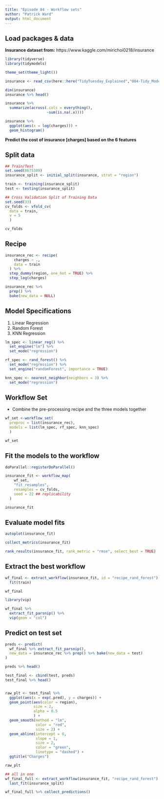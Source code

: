 ```yaml
---
title: "Episode 84 - Workflow sets"
author: "Patrick Ward"
output: html_document
---
```


## Load packages & data

**Insurance dataset from:** https://www.kaggle.com/mirichoi0218/insurance

```r

library(tidyverse)
library(tidymodels)

theme_set(theme_light())

insurance <- read_csv(here::here("TidyTuesday_Explained","084-Tidy_Models_8","insurance.csv"))

dim(insurance)
insurance %>% head()

insurance %>%
  summarize(across(.cols = everything(),
                   ~sum(is.na(.x))))

insurance %>%
  ggplot(aes(x = log(charges))) +
  geom_histogram()

```


**Predict the cost of insurance [charges] based on the 6 features**


## Split data

```r

## Train/Test
set.seed(8675309)
insurance_split <- initial_split(insurance, strat = "region")

train <- training(insurance_split)
test <- testing(insurance_split)

## Cross Validation Split of Training Data
set.seed(33)
cv_folds <- vfold_cv(
  data = train, 
  v = 5
  ) 

cv_folds

```


## Recipe

```r

insurance_rec <- recipe(
    charges ~ .,
    data = train
  ) %>%
  step_dummy(region, one_hot = TRUE) %>%
  step_log(charges)

insurance_rec %>%
  prep() %>%
  bake(new_data = NULL)

```


## Model Specifications

1) Linear Regression
2) Random Forest
3) KNN Regression


```r

lm_spec <- linear_reg() %>% 
  set_engine("lm") %>%
  set_mode("regression")

rf_spec <- rand_forest() %>%
  set_mode("regression") %>%
  set_engine("randomForest", importance = TRUE)

knn_spec <- nearest_neighbor(neighbors = 3) %>%
  set_mode("regression")

```


## Workflow Set

* Combine the pre-processing recipe and the three models together

```r
 
wf_set <-workflow_set(
  preproc = list(insurance_rec),
  models = list(lm_spec, rf_spec, knn_spec)
  )

wf_set

```


## Fit the models to the workflow

```r

doParallel::registerDoParallel()

insurance_fit <- workflow_map(
    wf_set,
    "fit_resamples",
    resamples = cv_folds,
    seed = 22 ## replicability
  )

insurance_fit

```


## Evaluate model fits

```r
autoplot(insurance_fit)

collect_metrics(insurance_fit)

rank_results(insurance_fit, rank_metric = "rmse", select_best = TRUE)
```


## Extract the best workflow

```r

wf_final <- extract_workflow(insurance_fit, id = "recipe_rand_forest") %>%
  fit(train)

wf_final

library(vip)

wf_final %>%
  extract_fit_parsnip() %>%
  vip(geom = "col")

```



## Predict on test set


```r

preds <- predict(
  wf_final %>% extract_fit_parsnip(), 
  new_data = insurance_rec %>% prep() %>% bake(new_data = test)
)

preds %>% head()

test_final <- cbind(test, preds)
test_final %>% head()


raw_plt <- test_final %>%
  ggplot(aes(x = exp(.pred), y = charges)) +
  geom_point(aes(color = region),
             size = 2,
             alpha = 0.5
             ) +
  geom_smooth(method = "lm",
              color = "red",
              size = 2) +
  geom_abline(intercept = 0,
              slope = 1,
              size = 2,
              color = "green",
              linetype = "dashed") +
  ggtitle("Charges")

raw_plt

```

```r

## all in one
wf_final_full <- extract_workflow(insurance_fit, "recipe_rand_forest") %>%
  last_fit(insurance_split)

wf_final_full %>% collect_predictions()

```

